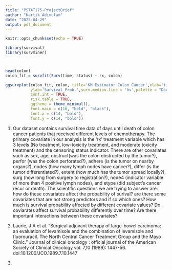 ```yaml
---
title: "PSTAT175-ProjectBrief"
author: "Kartik Adimulam"
date: "2025-04-29"
output: pdf_document
---
```


```r
knitr::opts_chunk$set(echo = TRUE)
```

```r
library(survival)
library(survminer)



head(colon)
colon_fit = survfit(Surv(time, status) ~ rx, colon)

ggsurvplot(colon_fit, colon, title='KM Estimator Colon Cancer',xlab='time',
           ylab='Survival Prob.',surv.median.line = 'hv',palette = "Dark2", 
           conf.int = TRUE,    
           risk.table = TRUE,
           ggtheme = theme_minimal(), 
           font.main = c(16, "bold", "black"),  
           font.x = c(14, "bold"),            
           font.y = c(14, "bold"))
```

1. Our dataset contains survival time data of days until death of colon cancer patients that received different levels of chemotherapy. The primary covariate in our analysis is the 'rx' treatment variable which has 3 levels (No treatment, low-toxicity treatment, and moderate toxicity treatment) and the censoring status indicator. There are other covariates such as sex, age, obstruct(was the colon obstructed by the tumor?), perfor (was the colon perforated?), adhere (is the tumor on nearby organs?), nodes (how many lymph nodes have cancer?), differ (is the tumor differentiated?), extent (how much has the tumor spread locally?), surg (how long from surgery to registration?), node4 (indicator variable of more than 4 positive lymph nodes), and etype (did subject's cancer recur or death). The scientific questions we are trying to answer are: how do these covariates affect the probability of surival? are there some covariates that are not strong predictors and if so which ones? How much is survival probability affected by different covariate values? Do coviarates affect survival probability differently over time? Are there important interactions between these covariates? 

2. Laurie, J A et al. “Surgical adjuvant therapy of large-bowel carcinoma: an evaluation of levamisole and the combination of levamisole and fluorouracil. The North Central Cancer Treatment Group and the Mayo Clinic.” Journal of clinical oncology : official journal of the American Society of Clinical Oncology vol. 7,10 (1989): 1447-56. doi:10.1200/JCO.1989.7.10.1447

3. 
